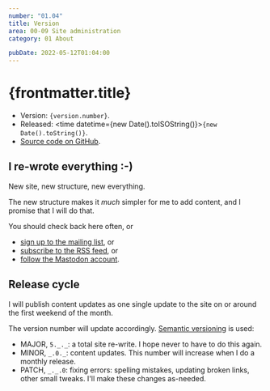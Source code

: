 ```yaml
---
number: "01.04"
title: Version
area: 00-09 Site administration
category: 01 About

pubDate: 2022-05-12T01:04:00
---
```



# {frontmatter.title}

- Version: <code>{version.number}</code>.
- Released: <time datetime={new Date().toISOString()}><code>{new Date().toString()}</code></time>.
- [Source code on GitHub](https://github.com/johnnydecimal/v5.johnnydecimal.com).

## I re-wrote everything :-)

New site, new structure, new everything.

The new structure makes it _much_ simpler for me to add content, and I promise that I will do that.

You should check back here often, or

- [sign up to the mailing list](/00-09-site-administration/02-send-and-receive/02.02-mailing-list/), or
- [subscribe to the RSS feed](/20-29-communication/21-send-and-receive/21.03-rss-feed/), or
- [follow the Mastodon account](https://hachyderm.io/@johnnydecimal).

## Release cycle

I will publish content updates as one single update to the site on or around the first weekend of the month.

The version number will update accordingly. [Semantic versioning](https://semver.org) is used:

- MAJOR, `5._._`: a total site re-write. I hope never to have to do this again.
- MINOR, `_.0._`: content updates. This number will increase when I do a monthly release.
- PATCH, `_._.0`: fixing errors: spelling mistakes, updating broken links, other small tweaks. I'll make these changes as-needed.
